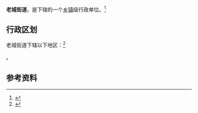 {{中国乡级行政区|65/21/01/001/000}}

'''老城街道'''，是{{PRC admin/fullname|65/21/01/001/000|3}}下辖的一个[[乡镇|乡镇]]级行政单位。<ref>{{PRC admin/ref sgc|{{PRC admin/parent|65/21/01/001/000}}}}</ref>

== 行政区划 ==

老城街道下辖以下地区：<ref>{{PRC admin/ref sgc|65/21/01/001/000}}</ref>

{{PRC admin/children|65/21/01/001/000}}。

== 参考资料 ==

{{reflist}}

{{新疆行政区划小作品}}
{{PRC admin/navcat|65/21/01/001/000}}